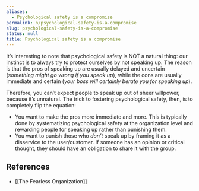 ```yaml
---
aliases:
  - Psychological safety is a compromise
permalink: n/psychological-safety-is-a-compromise
slug: psychological-safety-is-a-compromise
status: null
title: Psychological safety is a compromise
---
```

It’s interesting to note that psychological safety is NOT a natural thing: our instinct is to always try to protect ourselves by not speaking up. The reason is that the pros of speaking up are usually delayed and uncertain (_something might go wrong if you speak up_), while the cons are usually immediate and certain (_your boss will certainly berate you for speaking up_).

Therefore, you can’t expect people to speak up out of sheer willpower, because it’s unnatural. The trick to fostering psychological safety, then, is to completely flip the equation:

- You want to make the pros more immediate and more. This is typically done by systematizing psychological safety at the organization level and rewarding people for speaking up rather than punishing them.
- You want to punish those who _don’t_ speak up by framing it as a disservice to the user/customer. If someone has an opinion or critical thought, they should have an obligation to share it with the group.

## References

- [[The Fearless Organization]]

